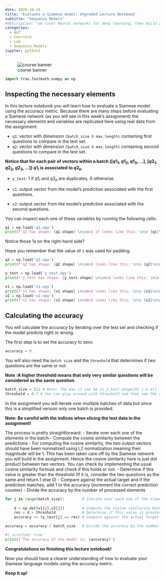 ```yaml
---
date: 2020-10-24
title: 'Evaluate a Siamese model: Ungraded Lecture Notebook'
subtitle: "Sequence Models"
#description: "we cover Neural networks for deep learning, then build a tweet classifier that places tweets into positive or negative sentiment categories, using a DNN."
categories: 
  - NLP 
  - Coursera 
  - Lab
  - Sequence Models
jupyter: python3
---
```


![course banner](/images/Course-Logo-3-3.webp){.column-margin .nolightbox} 

```python
import trax.fastmath.numpy as np
```

## Inspecting the necessary elements

In this lecture notebook you will learn how to evaluate a Siamese model using the accuracy metric. Because there are many steps before evaluating a Siamese network (as you will see in this week's assignment) the necessary elements and variables are replicated here using real data from the assignment:

   - `q1`: vector with dimension `(batch_size X max_length)` containing first questions to compare in the test set.
   - `q2`: vector with dimension `(batch_size X max_length)` containing second questions to compare in the test set.
   
   **Notice that for each pair of vectors within a batch $([q1_1, q1_2, q1_3, ...]$, $[q2_1, q2_2,q2_3, ...])$  $q1_i$ is associated to $q2_k$.**
        
        
   - `y_test`: 1 if  $q1_i$ and $q2_k$ are duplicates, 0 otherwise.
   
   - `v1`: output vector from the model's prediction associated with the first questions.
   - `v2`: output vector from the model's prediction associated with the second questions.

You can inspect each one of these variables by running the following cells:

```python
q1 = np.load('q1.npy')
print(f'q1 has shape: {q1.shape} \n\nAnd it looks like this: \n\n {q1}\n\n')
```

Notice those 1s on the right-hand side?  

Hope you remember that the value of `1` was used for padding. 

```python
q2 = np.load('q2.npy')
print(f'q2 has shape: {q2.shape} \n\nAnd looks like this: \n\n {q2}\n\n')
```

```python
y_test = np.load('y_test.npy')
print(f'y_test has shape: {y_test.shape} \n\nAnd looks like this: \n\n {y_test}\n\n')
```

```python
v1 = np.load('v1.npy')
print(f'v1 has shape: {v1.shape} \n\nAnd looks like this: \n\n {v1}\n\n')
v2 = np.load('v2.npy')
print(f'v2 has shape: {v2.shape} \n\nAnd looks like this: \n\n {v2}\n\n')
```

## Calculating the accuracy

You will calculate the accuracy by iterating over the test set and checking if the model predicts right or wrong.

The first step is to set the accuracy to zero:

```python
accuracy = 0
```

You will also need the `batch size` and the `threshold` that determines if two questions are the same or not. 

**Note :A higher threshold means that only very similar questions will be considered as the same question.**

```python
batch_size = 512 # Note: The max it can be is y_test.shape[0] i.e all the samples in test data
threshold = 0.7 # You can play around with threshold and then see the change in accuracy.
```

In the assignment you will iterate over multiple batches of data but since this is a simplified version only one batch is provided. 

**Note: Be careful with the indices when slicing the test data in the assignment!**

The process is pretty straightforward:
   - Iterate over each one of the elements in the batch
   - Compute the cosine similarity between the predictions
       - For computing the cosine similarity, the two output vectors should have been normalized using L2 normalization meaning their magnitude will be 1. This has been taken care off by the Siamese network you will build in the assignment. Hence the cosine similarity here is just dot product between two vectors. You can check by implementing the usual cosine similarity formula and check if this holds or not.
   - Determine if this value is greater than the threshold (If it is, consider the two questions as the same and return 1 else 0)
   - Compare against the actual target and if the prediction matches, add 1 to the accuracy (increment the correct prediction counter)
   - Divide the accuracy by the number of processed elements

```python
for j in range(batch_size):        # Iterate over each one of the elements in the batch
    
    d = np.dot(v1[j],v2[j])        # Compute the cosine similarity between the predictions as l2 normalized, ||v1[j]||==||v2[j]||==1 so only dot product is needed
    res = d > threshold            # Determine if this value is greater than the threshold (if it is consider the two questions as the same)
    accuracy += (y_test[j] == res) # Compare against the actual target and if the prediction matches, add 1 to the accuracy

accuracy = accuracy / batch_size   # Divide the accuracy by the number of processed elements
```

```python
#| scrolled: true
print(f'The accuracy of the model is: {accuracy}')
```

**Congratulations on finishing this lecture notebook!** 

Now you should have a clearer understanding of how to evaluate your Siamese language models using the accuracy metric. 

**Keep it up!**

